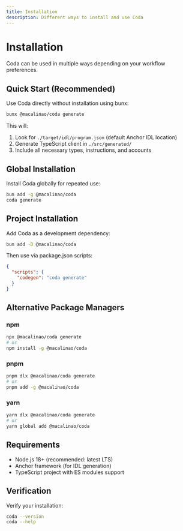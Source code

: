 ```yaml
---
title: Installation
description: Different ways to install and use Coda
---
```


# Installation

Coda can be used in multiple ways depending on your workflow preferences.

## Quick Start (Recommended)

Use Coda directly without installation using bunx:

```bash
bunx @macalinao/coda generate
```

This will:
1. Look for `./target/idl/program.json` (default Anchor IDL location)
2. Generate TypeScript client in `./src/generated/`
3. Include all necessary types, instructions, and accounts

## Global Installation

Install Coda globally for repeated use:

```bash
bun add -g @macalinao/coda
coda generate
```

## Project Installation

Add Coda as a development dependency:

```bash
bun add -D @macalinao/coda
```

Then use via package.json scripts:

```json
{
  "scripts": {
    "codegen": "coda generate"
  }
}
```

## Alternative Package Managers

### npm
```bash
npx @macalinao/coda generate
# or
npm install -g @macalinao/coda
```

### pnpm
```bash
pnpm dlx @macalinao/coda generate
# or
pnpm add -g @macalinao/coda
```

### yarn
```bash
yarn dlx @macalinao/coda generate
# or
yarn global add @macalinao/coda
```

## Requirements

- Node.js 18+ (recommended: latest LTS)
- Anchor framework (for IDL generation)
- TypeScript project with ES modules support

## Verification

Verify your installation:

```bash
coda --version
coda --help
```
